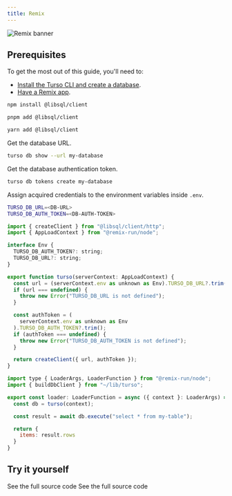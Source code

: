 ```yaml
---
title: Remix
---
```


![Remix banner](/images/guides/remix-banner.png)

## Prerequisites

To get the most out of this guide, you'll need to:

- [Install the Turso CLI and create a database].
- [Have a Remix app].

<Steps>

<Step title="Install the libSQL JavaScript SDK">

<CodeGroup>

```bash npm
npm install @libsql/client
```

```bash pnpm
pnpm add @libsql/client
```

```bash yarn
yarn add @libsql/client
```

</CodeGroup>

</Step>

<Step title="Set up the database credentials.">

Get the database URL.

```bash
turso db show --url my-database
```
Get the database authentication token.

```bash
turso db tokens create my-database
```

Assign acquired credentials to the environment variables inside `.env`.

```bash
TURSO_DB_URL=<DB-URL>
TURSO_DB_AUTH_TOKEN=<DB-AUTH-TOKEN>
```
</Step>

<Step title="Initiate a LibSQL Client.">

```javascript app/lib/turso.ts
import { createClient } from "@libsql/client/http";
import { AppLoadContext } from "@remix-run/node";

interface Env {
  TURSO_DB_AUTH_TOKEN?: string;
  TURSO_DB_URL?: string;
}

export function turso(serverContext: AppLoadContext) {
  const url = (serverContext.env as unknown as Env).TURSO_DB_URL?.trim();
  if (url === undefined) {
    throw new Error("TURSO_DB_URL is not defined");
  }

  const authToken = (
    serverContext.env as unknown as Env
  ).TURSO_DB_AUTH_TOKEN?.trim();
  if (authToken === undefined) {
    throw new Error("TURSO_DB_AUTH_TOKEN is not defined");
  }

  return createClient({ url, authToken });
}
```
</Step>

<Step title="Fetch data from Turso.">

```javascript app/routes/_index.ts
import type { LoaderArgs, LoaderFunction } from "@remix-run/node";
import { buildDbClient } from "~/lib/turso";

export const loader: LoaderFunction = async ({ context }: LoaderArgs) => {
  const db = turso(context);

  const result = await db.execute("select * from my-table");

  return {
    items: result.rows
  }
}
```
</Step>

</Steps>

## Try it yourself

<CardGroup cols={2}>
  <Card title="An e-commerce store" icon="arrow-up-right-from-square" href="https://github.com/tursodatabase/examples/tree/master/app-the-mug-store">
    See the full source code
  </Card>
  <Card title="A Customer Relationship Management website" icon="arrow-up-right-from-square" href="https://github.com/tursodatabase/examples/tree/master/app-turso-crm">
    See the full source code
  </Card>
</CardGroup>

[Install the Turso CLI and create a database]: /cli/installation
[Have a Remix app]: https://remix.run/docs/en/main/start/quickstart#quick-start